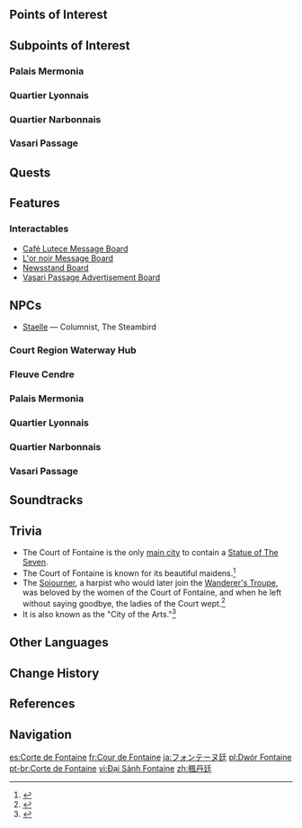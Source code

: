 {{About|the subarea|other uses|Court of Fontaine (Disambiguation)}}
{{Location Infobox
|image        = Court of Fontaine.png
|caption      = 
|type         = Subarea
|type2        = Main City
|area         = Court of Fontaine Region
|region       = Fontaine
}}
{{Location Intro|description=<p>{{If Self|Court of Fontaine|It|The Court of Fontaine}} was once the court of [[Focalors]], the God of Justice, established at least a thousand years ago. After the events of ''[[Masquerade of the Guilty]]'', the court is now under the purview of Chief Justice [[Neuvillette]].</p><p>The city is also the base of [[The Steambird]], a newspaper read all across [[Teyvat]].</p>}}

==Points of Interest==
{{Locations by Category Table
|Court of Fontaine Locations
|type = Points of Interest
|not = Points of Interest with Parent Points of Interest
|not2 = Bulletin Boards}}

==Subpoints of Interest==
===Palais Mermonia===
{{Locations by Category List
|Court of Fontaine: Palais Mermonia Locations&Points of Interest with Parent Points of Interest
|not = Bulletin Boards}}

===Quartier Lyonnais===
{{Locations by Category List
|Court of Fontaine: Quartier Lyonnais Locations&Points of Interest with Parent Points of Interest
|not = Bulletin Boards}}

===Quartier Narbonnais===
{{Locations by Category List
|Court of Fontaine: Quartier Narbonnais Locations&Points of Interest with Parent Points of Interest
|not = Bulletin Boards}}

===Vasari Passage===
{{Locations by Category List
|Court of Fontaine: Vasari Passage Locations&Points of Interest with Parent Points of Interest
|not = Bulletin Boards}}

==Quests==
{{Quests by Category List|Court of Fontaine Quests|heo=1}}

==Features==
<!--===Domains===
{{Domains by Category Gallery}}

===Exploration===
===Enemies===
====Normal Bosses====
* {{Enemy|}}

====Elite Enemies====
* {{Enemy|}}

====Common Enemies====
* {{Enemy|}}

===Local Specialties===
* {{Item|}}
-->
===Interactables===
* [[Café Lutece Message Board]]
* [[L'or noir Message Board]]
* [[Newsstand Board]]
* [[Vasari Passage Advertisement Board]]

<!--
==Puzzles==
===Puzzle Name===
-->
==NPCs==
* [[Staelle]] &mdash; Columnist, The Steambird

===Court Region Waterway Hub===
{{Transclude|Court of Fontaine: Court Region Waterway Hub|NPCs}}

===Fleuve Cendre===
{{Transclude|Court of Fontaine: Fleuve Cendre|NPCs}}

===Palais Mermonia===
{{Transclude|Court of Fontaine: Palais Mermonia|NPCs}}

===Quartier Lyonnais===
{{Transclude|Court of Fontaine: Quartier Lyonnais|NPCs}}

===Quartier Narbonnais===
{{Transclude|Court of Fontaine: Quartier Narbonnais|NPCs}}

===Vasari Passage===
{{Transclude|Court of Fontaine: Vasari Passage|NPCs}}
<!--
==Descriptions==
{{Description||}}
-->
==Soundtracks==
{{Soundtracks by Category Table|type=location}}
<!--
==Lore==

==Gallery==
<gallery>

</gallery>
-->
==Trivia==
* The Court of Fontaine is the only [[main city]] to contain a [[Statue of The Seven]].
* The Court of Fontaine is known for its beautiful maidens.<ref name="tatara">{{Ref/Quest|Tatara Tales (Quest)}}</ref>
* The [[Sojourner]], a harpist who would later join the [[Wanderer's Troupe]], was beloved by the women of the Court of Fontaine, and when he left without saying goodbye, the ladies of the Court wept.<ref>{{Ref/Weapon|The Stringless}}</ref>
* It is also known as the "City of the Arts."<ref>{{Ref/VO|Traveler|About Art...|nation=Fontaine}}</ref>

==Other Languages==
{{Other Languages
|en        = Court of Fontaine
|zhs       = 枫丹廷
|zhs_rm    = Fēngdān-tíng
|zht       = 楓丹廷
|zht_rm    = Fēngdān-tíng
|zh_tl     = Fontaine Court
|ja        = フォンテーヌ{{Rubi|廷|てい}}
|ja_rm     = Fonteenu-tei<ref>[[Map]], Label: Court of Fontaine (Japanese)</ref>
|ja_tl     = Fontaine Court
|ko        = 폰타인<->{{tt|성|城}}
|ko_tl     = Fontaine City
|es        = Corte de Fontaine
|es_tl     = Court of Fontaine
|fr        = Cour de Fontaine
|fr_tl     = Court of Fontaine
|ru        = Кур-де-Фонтейн
|ru_tl     = Cour de Fontaine
|th        = Court of Fontaine
|vi        = {{tt|Đại Sảnh|大廳}} Fontaine<!--<ref>{{Ref/CS|Ningguang|5}}</ref> / Tòa {{tt|Án|案}} Fontaine<ref name="tatara" />-->
|vi_tl     = Fontaine Hall<!-- / Fontaine Court-->
|de        = Hof von Fontaine
|de_tl     = Court of Fontaine
|id        = Court of Fontaine
|pt        = Corte de Fontaine
|pt_tl     = Court of Fontaine
|tr        = Fontaine Şehri
|tr_tl     = Fontaine City
|it        = Corte di Fontaine
|it_tl     = Court of Fontaine
}}

==Change History==
{{Change History|introduced=1.0|4.0}}

==References==
{{Reflist}}

==Navigation==
{{Area Navbox|Fontaine}}

[[es:Corte de Fontaine]]
[[fr:Cour de Fontaine]]
[[ja:フォンテーヌ廷]]
[[pl:Dwór Fontaine]]
[[pt-br:Corte de Fontaine]]
[[vi:Đại Sảnh Fontaine]]
[[zh:楓丹廷]]